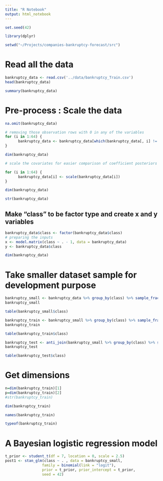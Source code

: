 ```yaml
---
title: "R Notebook"
output: html_notebook
---
```


```r
set.seed(42)
```


```r
library(dplyr)
```


```r
setwd("~/Projects/companies-bankruptcy-forecast/src")
```

# Read all the data
```r
bankruptcy_data <- read.csv('../data/bankruptcy_Train.csv')
head(bankruptcy_data)
```

```r
summary(bankruptcy_data)
```


# Pre-process : Scale the data

```r
na.omit(bankruptcy_data)
```


```r
# removing those observation rows with 0 in any of the variables
for (i in 1:64) {
      bankruptcy_data <- bankruptcy_data[which(bankruptcy_data[, i] != 0), ]
}
```

```r
dim(bankruptcy_data)
```


```r

# scale the covariates for easier comparison of coefficient posteriors

for (i in 1:64) {
      bankruptcy_data[i] <- scale(bankruptcy_data[i])
}

```


```r
dim(bankruptcy_data)
```


```r
str(bankruptcy_data)
```

## Make "class" to be factor type and create x and y variables

```r
bankruptcy_data$class <- factor(bankruptcy_data$class)
# preparing the inputs
x <- model.matrix(class ~ . - 1, data = bankruptcy_data)
y <- bankruptcy_data$class
```

```r
dim(bankruptcy_data)
```


# Take smaller dataset sample for development purpose

```r
bankruptcy_small <- bankruptcy_data %>% group_by(class) %>% sample_frac(.08)
bankruptcy_small
```

```r
table(bankruptcy_small$class)
```

```r
bankruptcy_train <- bankruptcy_small %>% group_by(class) %>% sample_frac(.70)
bankruptcy_train
```
```r
table(bankruptcy_train$class)
```



```r
bankruptcy_test <- anti_join(bankruptcy_small %>% group_by(class) %>% sample_frac(.90), bankruptcy_train)
bankruptcy_test
```

```r
table(bankruptcy_test$class)
```

# Get dimensions
```r

n=dim(bankruptcy_train)[1]
p=dim(bankruptcy_train)[2]
#str(bankruptcy_train)

```


```r
dim(bankruptcy_train)
```

```r
names(bankruptcy_train)
```


```r
typeof(bankruptcy_train)
```


# A Bayesian logistic regression model 

```r
t_prior <- student_t(df = 7, location = 0, scale = 2.5)
post1 <- stan_glm(class ~ . , data = bankruptcy_small,
                 family = binomial(link = "logit"), 
                 prior = t_prior, prior_intercept = t_prior,
                 seed = 42)
```

